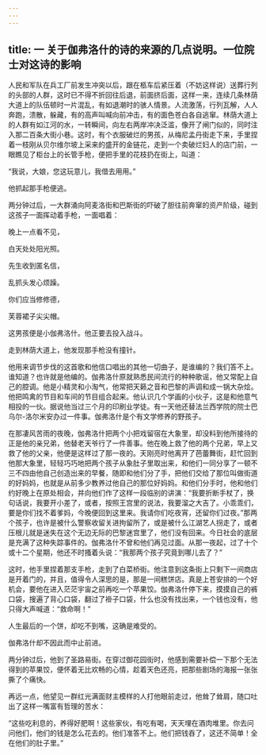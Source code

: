 ```yaml
---
---
---
```

title: 一 关于伽弗洛什的诗的来源的几点说明。一位院士对这诗的影响
---




人民和军队在兵工厂前发生冲突以后，跟在柩车后紧压着（不妨这样说）送葬行列的头部的人群，这时已不得不折回往后退，前面挤后面，这样一来，连续几条林荫大道上的队伍顿时一片混乱，有如退潮时的骇人情景。人流激荡，行列瓦解，人人奔跑，溃散，躲藏，有的高声叫喊向前冲击，有的面色苍白各自逃窜。林荫大道上的人群有如江河的水，一转瞬间，向左右两岸冲决泛滥，像开了闸门似的，同时注入那二百条大街小巷。这时，有个衣服破烂的男孩，从梅尼孟丹街走下来，手里捏着一枝刚从贝尔维尔坡上采来的盛开的金链花，走到一个卖破烂妇人的店门前，一眼瞧见了柜台上的长管手枪，便把手里的花枝扔在街上，叫道：

“我说，大娘，您这玩意儿，我借去用用。”

他抓起那手枪便逃。

两分钟过后，一大群涌向阿麦洛街和巴斯街的吓破了胆往前奔窜的资产阶级，碰到这孩子一面挥动着手枪，一面唱着：

晚上一点看不见，

白天处处阳光照。

先生收到匿名信，

乱抓头发心烦躁。

你们应当修修德，

芙蓉裙子尖尖帽。

这男孩便是小伽弗洛什。他正要去投入战斗。

走到林荫大道上，他发现那手枪没有撞针。

他用来调节步伐的这首歌和他信口唱出的其他一切曲子，是谁编的？我们答不上。谁知道？也许就是他编的。伽弗洛什原就熟悉民间流行的种种歌谣，他又常配上自己的腔调。他是小精灵和小淘气，他常把天籁之音和巴黎的声调和成一锅大杂烩。他把鸣禽的节目和车间的节目组合起来。他认识几个学画的小伙子，这是和他意气相投的一伙。据说他当过三个月的印刷业学徒。有一天他还替法兰西学院的院士巴乌尔-洛尔米安办过一件事。伽弗洛什是个有文学修养的野孩子。

在那凄风苦雨的夜晚，伽弗洛什把两个小把戏留宿在大象里，却没料到他所接待的正是他的亲兄弟，他替老天爷行了一件善事。他在晚上救了他的两个兄弟，早上又救了他的父亲，他便是这样过了那一夜的。天刚亮时他离开了芭蕾舞街，赶忙回到他那大象里，轻轻巧巧地把两个孩子从象肚子里取出来，和他们一同分享了一顿不三不四由他自己创造出来的早餐，随即和他们分了手，把他们交给了那位叫做街道的好妈妈，也就是从前多少教养过他自己的那位好妈妈。和他们分手时，他和他们约好晚上在原处相会，并向他们作了这样一段临别的讲演：“我要折断手杖了，换句话说，我要开小差了，或者，按照王宫里的说法，我要溜之大吉了。小乖乖们，要是你们找不着爹妈，今晚便回到这里来。我请你们吃夜宵，还留你们过夜。”那两个孩子，也许是被什么警察收留关进拘留所了，或是被什么江湖艺人拐走了，或者压根儿就是迷失在这个无边无际的巴黎迷宫里了，他们没有回来。今日社会的底层是充满了这种失踪事件的。伽弗洛什不曾和他们再见过面。从那一夜起，过了十个或十二个星期，他还不时搔着头说：“我那两个孩子究竟到哪儿去了？”

这时，他手里捏着那支手枪，走到了白菜桥街。他注意到这条街上只剩下一间商店是开着门的，并且，值得令人深思的是，那是一间糕饼店。真是上苍安排的一个好机会，要他在进入茫茫宇宙之前再吃一个苹果饺。伽弗洛什停下来，摸摸自己的裤口袋，搜遍了背心口袋，翻过了褂子口袋，什么也没有找出来，一个钱也没有，他只得大声喊道：“救命啊！”

人生最后的一个饼，却吃不到嘴，这确是难受的。

伽弗洛什却不因此而中止前进。

两分钟过后，他到了圣路易街。在穿过御花园街时，他感到需要补偿一下那个无法得到的苹果饺，便怀着无比欢畅的心情，趁着天色还亮，把那些剧场的海报一张张撕了个痛快。

再远一点，他望见一群红光满面财主模样的人打他眼前走过，他耸了耸肩，随口吐出了这样一嘴富有哲理的苦水：

“这些吃利息的，养得好肥啊！这些家伙，有吃有喝，天天埋在酒肉堆里。你去问问他们，他们的钱是怎么花去的。他们准答不上。他们把钱吞了，这还不简单！全在他们的肚子里。”
